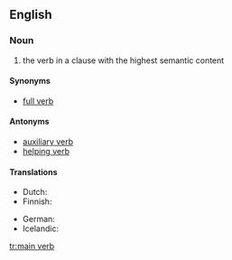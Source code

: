 ==English==

===Noun===
{{en-noun|head=[[main]] [[verb]]}}

# {{context|grammar|lang=en}} the verb in a clause with the highest semantic content

====Synonyms====
* [[full verb]]

====Antonyms====
* [[auxiliary verb]]
* [[helping verb]]

====Translations====
{{trans-top|verb in a clause with the highest semantic content}}
* Dutch: {{t|nl|hoofdwerkwoord|n}}
* Finnish: {{t|fi|pääverbi}}
{{trans-mid}}
* German: {{t|de|Hauptverb}}
* Icelandic: {{t+|is|aðalsögn|f}}
{{trans-bottom}}

[[tr:main verb]]